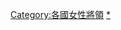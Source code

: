 {{commonscat|Female generals and flag officers of the JSDF}}
[[Category:各國女性將領|Category:各國女性將領]]
[[Category:日本女性自衛官|*]]